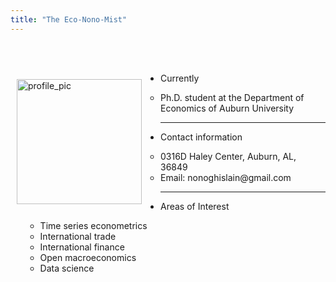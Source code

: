 ```yaml
---
title: "The Eco-Nono-Mist"
---
```


<br/>
<br/>

<style>

img {
  float: left;
  margin: 10px 30px 10px 10px;
  width: 200px;
}

</style>


<div class = "cointainer-fluid">

<div class = "row">
  
<div class = "col-sm-3">
<img src="pics/pic.jpg" alt="profile_pic">
</div>
    
<div class = "col-sm-8">

  
- Currently

    * Ph.D. student at the Department of Economics of Auburn University
    
***

- Contact information

    * 0316D Haley Center, Auburn, AL, 36849
    * Email: nonoghislain@gmail.com

***

- Areas of Interest

    * Time series econometrics
    * International trade
    * International finance
    * Open macroeconomics
    * Data science

</div>
</div>
</div>